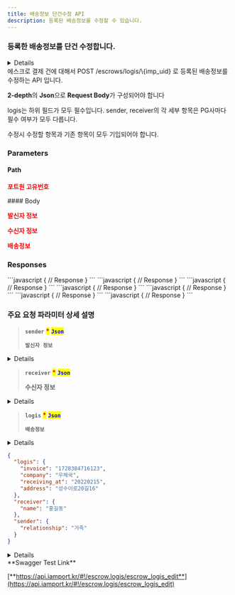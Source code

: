 ```yaml
---
title: 배송정보 단건수정 API
description: 등록된 배송정보를 수정할 수 있습니다.
---
```




### 등록한 배송정보를 단건 수정합니다.

<Details>
<p slot="summary"><strong>지원되는 PG사 확인하기</strong></p>

* KG이니시스
* 키움페이(구 다우, 페이조아)
* KSNET
* 스마트로-신모듈

</Details>

<Swagger method="put" path="/escrows/logis/{imp_uid}" baseUrl="https://api.iamport.kr" summary="배송정보 단건 수정">
<SwaggerDescription>
에스크로 결제 건에 대해서 POST /escrows/logis/\{imp_uid} 로 등록된 배송정보를 수정하는 API 입니다.

**2-depth**의 **Json**으로 **Request Body**가 구성되어야 합니다

logis는 하위 필드가 모두 필수입니다. sender, receiver의 각 세부 항목은 PG사마다 필수 여부가 모두 다릅니다.

수정시 수정할 항목과 기존 항목이 모두 기입되어야 합니다.

</SwaggerDescription>

### Parameters

#### Path

<SwaggerParameter name="imp_uid" type="String" required="true">
<mark style="color:red;">

**포트원 고유번호**

</mark>

</SwaggerParameter>
#### Body

<SwaggerParameter name="sender" type="json" required="true">
<mark style="color:red;">

**발신자 정보**

</mark>

</SwaggerParameter>
<SwaggerParameter name="receiver" type="json" required="true">
<mark style="color:red;">

**수신자 정보**

</mark>

</SwaggerParameter>
<SwaggerParameter name="logis" type="json" required="true">
<mark style="color:red;">

**배송정보**

</mark>

</SwaggerParameter>

### Responses

<SwaggerResponse status="200: OK" description="성공">
```javascript
{
    // Response
}
```

</SwaggerResponse>

<SwaggerResponse status="400: Bad Request" description="필수 파라미터가 누락되거나 (PG사별로 필수 여부가 다를 수 있음), 지원하는 않는 PG사인 경우">
```javascript
{
    // Response
}
```

</SwaggerResponse>

<SwaggerResponse status="401: Unauthorized" description="인증 Token이 전달되지 않았거나 유효하지 않은 경우">
```javascript
{
    // Response
}
```

</SwaggerResponse>

<SwaggerResponse status="404: Not Found" description="배송정보를 수정할 거래건이 존재하지 않음">
```javascript
{
    // Response
}
```

</SwaggerResponse>

<SwaggerResponse status="405: Method Not Allowed" description="POST요청이 아닌 경우">
```javascript
{
    // Response
}
```

</SwaggerResponse>

<SwaggerResponse status="409: Conflict" description="해당거래건은 배송정보를 수정할 수 없는 경우">
```javascript
{
    // Response
}
```

</SwaggerResponse>

<SwaggerResponse status="500: Internal Server Error" description="배송정보 수정 도중 오류 발생">
```javascript
{
    // Response
}
```

</SwaggerResponse>

</Swagger>

### **주요 요청 파라미터 상세 설명**

> **`sender`** <mark style="color:red;">**\***</mark> <mark style="color:blue;">**`Json`**</mark>
>
> **`발신자 정보`**

<Details>
<p slot="summary">EscrowLogisSenderAnnotation</p>

**`name (`** <mark style="color:green;">**`string`**</mark>**`, optional)`**

**보내는분 성함(필수 : KG이니시스)**

**`tel (`** <mark style="color:green;">**`string`**</mark>**`, optional)`**

**보내는분 전화번호(필수 : KG이니시스)**

**`addr (`** <mark style="color:green;">**`string`**</mark>**`, optional)`**

**보내는분 주소(필수 : KG이니시스)**

**`postcode (`** <mark style="color:green;">**`string`**</mark>**`, optional)`**

**보내는분 우편번호(필수 : KG이니시스)**

**`relationship (`** <mark style="color:green;">**`string`**</mark>**`, optional)`**

**보내는분과의 관계(필수 : 키움페이(구 다우, 페이조아), 예: 본인)**

**`formed_address (`** <mark style="color:green;">**`Json`**</mark>**`, optional)`**

**보내는분 주소 (필수 : 스마트로-신모듈 // 스마트로-신모듈의 경우 기존 파라미터인 addr 가 아닌 해당 파라미터를 이용한 주소 설정이 필요합니다. )**

**`address_line_1 (`** <mark style="color:green;">**`string`**</mark>**`, optional)`**

**지번주소 또는 도로명주소**

**`address_line_2 (`** <mark style="color:green;">**`string`**</mark>**`, optional)`**

**상세주소**

</Details>

> **`receiver`** <mark style="color:red;">**\***</mark> <mark style="color:blue;">**`Json`**</mark>
>
> **수신자 정보**

<Details>
<p slot="summary">EscrowLogisReceiverAnnotation</p>

**`name (`** <mark style="color:green;">**`string`**</mark>**`, optional)`**

**받는 분 성함(필수 : KG이니시스)**

**`tel (`** <mark style="color:green;">**`string`**</mark>**`, optional)`**

**받는 분 전화번호(필수 : KG이니시스)**

**`addr (`** <mark style="color:green;">**`string`**</mark>**`, optional)`**

**받는 분 주소(필수 : KG이니시스)**

**`postcode (`** <mark style="color:green;">**`string`**</mark>**`, optional)`**

**받는 분 우편번호(필수 : KG이니시스)**

**`formed_address (`** <mark style="color:green;">**`Json`**</mark>**`, optional)`**

**받는 분 주소 (필수 : 스마트로-신모듈 // 스마트로-신모듈의 경우 기존 파라미터인 addr 가 아닌 해당 파라미터를 이용한 주소 설정이 필요합니다. )**

**`address_line_1 (`** <mark style="color:green;">**`string`**</mark>**`, optional)`**

**지번주소 또는 도로명주소**

**`address_line_2 (`** <mark style="color:green;">**`string`**</mark>**`, optional)`**

**상세주소**

</Details>

> **`logis`** <mark style="color:red;">**\***</mark> <mark style="color:blue;">**`Json`**</mark>
>
> **`배송정보`**

<Details>
<p slot="summary">EscrowLogisInfoAnnotation</p>

**`company (`** <mark style="color:green;">**`string`**</mark>**`)`**

**택배사코드(필수 : 스마트로-신모듈)**

**`invoice (`** <mark style="color:green;">**`string`**</mark>**`)`**

**송장번호(필수 : 스마트로-신모듈)**

**`sent_at (`** <mark style="color:purple;">**`integer`**</mark>**`)`**

**발송일시 (UNIX TIMESTAMP) (필수 : 스마트로-신모듈)**



**`receiving_at (`** <mark style="color:green;">**`string`**</mark>**`, optional)`**

**수령일시(필수: 키움페이(구 다우, 페이조아) / 예: YYYYMMDD)**

**`address (`** <mark style="color:green;">**`string`**</mark>**`, optional)`**

**발송주소(필수: 키움페이(구 다우, 페이조아))**

</Details>

```json title="요청 Body Sample"
{
  "logis": {
    "invoice": "1728384716123",
    "company": "우체국",
    "receiving_at": "20220215",
    "address": "성수이로20길16"
  },
  "receiver": {
    "name": "홍길동"
  },
  "sender": {
    "relationship": "가족"
  }
}
```

<Details>
<p slot="summary">Response Model Schema</p>

```json
{
  "code": 0,
  "message": "string",
  "response": {
    "company": "string",
    "invoice": "string",
    "sent_at": 0,
    "applied_at": 0
  }
}
```

</Details>

<Hint style="success">
**Swagger Test Link**

[**https://api.iamport.kr/#!/escrow.logis/escrow_logis_edit**](https://api.iamport.kr/#!/escrow.logis/escrow_logis_edit)

</Hint>
